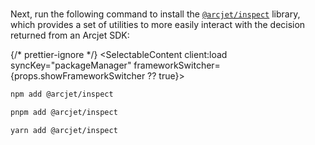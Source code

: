 


<Install />

<br />

Next, run the following command to install the [`@arcjet/inspect`](/inspect)
library, which provides a set of utilities to more easily interact with the
decision returned from an Arcjet SDK:

{/* prettier-ignore */}
<SelectableContent client:load syncKey="packageManager" frameworkSwitcher={props.showFrameworkSwitcher ?? true}>
<div slot="npm" slotIdx="1">

```sh
npm add @arcjet/inspect
```

</div>
<div slot="pnpm" slotIdx="2">

```sh
pnpm add @arcjet/inspect
```

</div>
<div slot="yarn" slotIdx="3">

```sh
yarn add @arcjet/inspect
```

</div>
</SelectableContent>
